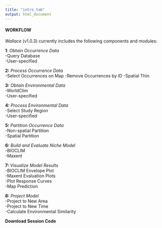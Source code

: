 ```yaml
---
title: "intro_tab"
output: html_document
---
```


#### WORKFLOW

*Wallace* (v1.0.3) currently includes the following components and modules:  

**1**: *Obtain Occurrence Data*  
-Query Database  
-User-specified

**2:** *Process Occurrence Data*  
-Select Occurrences on Map
-Remove Occurrences by ID
-Spatial Thin  

**3:** *Obtain Environmental Data*  
-WorldClim  
-User-specified 

**4:** *Process Environmental Data*  
-Select Study Region  
-User-specified 

**5:** *Partition Occurrence Data*  
-Non-spatial Partition  
-Spatial Partition  

**6:** *Build and Evaluate Niche Model*  
-BIOCLIM  
-Maxent  

**7:** *Visualize Model Results*  
-BIOCLIM Envelope Plot  
-Maxent Evaluation Plots  
-Plot Response Curves  
-Map Prediction  

**8:** *Project Model*  
-Project to New Area  
-Project to New Time  
-Calculate Environmental Similarity  

**Download Session Code**  
